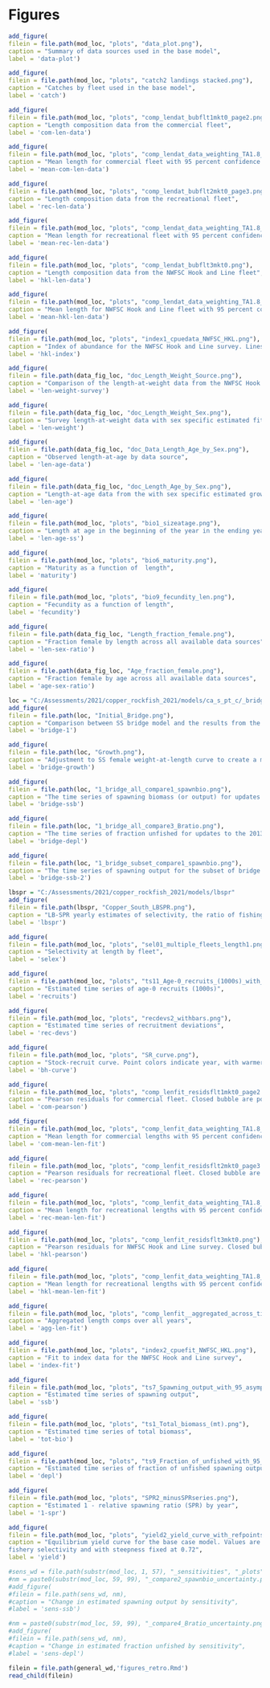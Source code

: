 \clearpage
# Figures


<!-- ====================================================================== --> 
<!-- ******************* Data Used in the Model *************************** --> 
<!-- ====================================================================== --> 

```r
add_figure(
filein = file.path(mod_loc, "plots", "data_plot.png"), 
caption = "Summary of data sources used in the base model",
label = 'data-plot')
```	

<!-- ====================================================================== -->  
<!-- ****************** Catches Used in the Model ************************* --> 
<!-- ====================================================================== -->  

```r
add_figure(
filein = file.path(mod_loc, "plots", "catch2 landings stacked.png"), 
caption = "Catches by fleet used in the base model",
label = 'catch')
```	


<!-- ====================================================================== -->
<!-- ****************   Commercial Length Samples    ********************** --> 
<!-- ====================================================================== -->

```r
add_figure(
filein = file.path(mod_loc, "plots", "comp_lendat_bubflt1mkt0_page2.png"), 
caption = "Length composition data from the commercial fleet",
label = 'com-len-data')
```

```r
add_figure(
filein = file.path(mod_loc, "plots", "comp_lendat_data_weighting_TA1.8_CA_S_Commercial.png"), 
caption = "Mean length for commercial fleet with 95 percent confidence intervals",
label = 'mean-com-len-data')
```

<!-- ====================================================================== -->
<!-- **************** Recreational Length Samples    ********************** --> 
<!-- ====================================================================== -->

```r
add_figure(
filein = file.path(mod_loc, "plots", "comp_lendat_bubflt2mkt0_page3.png"), 
caption = "Length composition data from the recreational fleet",
label = 'rec-len-data')
```

```r
add_figure(
filein = file.path(mod_loc, "plots", "comp_lendat_data_weighting_TA1.8_CA_S_Recreational.png"), 
caption = "Mean length for recreational fleet with 95 percent confidence intervals",
label = 'mean-rec-len-data')
```

<!-- ====================================================================== -->
<!-- ************** NWFSC HKL Index & Length Sample  ********************** --> 
<!-- ====================================================================== -->


```r
add_figure(
filein = file.path(mod_loc, "plots", "comp_lendat_bubflt3mkt0.png"), 
caption = "Length composition data from the NWFSC Hook and Line fleet",
label = 'hkl-len-data')
```

```r
add_figure(
filein = file.path(mod_loc, "plots", "comp_lendat_data_weighting_TA1.8_NWFSC_HKL.png"), 
caption = "Mean length for NWFSC Hook and Line fleet with 95 percent confidence intervals",
label = 'mean-hkl-len-data')
```

```r
add_figure(
filein = file.path(mod_loc, "plots", "index1_cpuedata_NWFSC_HKL.png"), 
caption = "Index of abundance for the NWFSC Hook and Line survey. Lines indicate 95 percent uncertainty interval around index values based on the model assumption of lognormal error. Thicker lines indicate input uncertainty before addition of estimated additional uncertainty parameter",
label = 'hkl-index')
```


<!-- ====================================================================== -->
<!-- *************************     Biology     **************************** --> 
<!-- ====================================================================== -->


```r
add_figure(
filein = file.path(data_fig_loc, "doc_Length_Weight_Source.png"), 
caption = "Comparison of the length-at-weight data from the NWFSC Hook and Line and the NWFSC WCGBT surveys",
label = 'len-weight-survey')
```	

```r
add_figure(
filein = file.path(data_fig_loc, "doc_Length_Weight_Sex.png"), 
caption = "Survey length-at-weight data with sex specific estimated fits",
label = 'len-weight')
```


```r
add_figure(
filein = file.path(data_fig_loc, "doc_Data_Length_Age_by_Sex.png"), 
caption = "Observed length-at-age by data source",
label = 'len-age-data')
```	

```r
add_figure(
filein = file.path(data_fig_loc, "doc_Length_Age_by_Sex.png"), 
caption = "Length-at-age data from the with sex specific estimated growth",
label = 'len-age')
```	

```r
add_figure(
filein = file.path(mod_loc, "plots", "bio1_sizeatage.png"), 
caption = "Length at age in the beginning of the year in the ending year of the model",
label = 'len-age-ss')
```

```r
add_figure(
filein = file.path(mod_loc, "plots", "bio6_maturity.png"), 
caption = "Maturity as a function of  length",
label = 'maturity')
```

```r
add_figure(
filein = file.path(mod_loc, "plots", "bio9_fecundity_len.png"), 
caption = "Fecundity as a function of length",
label = 'fecundity')
```

```r
add_figure(
filein = file.path(data_fig_loc, "Length_fraction_female.png"), 
caption = "Fraction female by length across all available data sources",
label = 'len-sex-ratio')
```

```r
add_figure(
filein = file.path(data_fig_loc, "Age_fraction_female.png"), 
caption = "Fraction female by age across all available data sources",
label = 'age-sex-ratio')
```
<!-- ====================================================================== -->
<!-- *********************  Model Bridging          ********************** --> 
<!-- ====================================================================== -->

```r
loc = "C:/Assessments/2021/copper_rockfish_2021/models/ca_s_pt_c/_bridge/_plots"
add_figure(
filein = file.path(loc, "Initial_Bridge.png"), 
caption = "Comparison between SS bridge model and the results from the 2013 XDB-SRA model",
label = 'bridge-1')
```

```r
add_figure(
filein = file.path(loc, "Growth.png"), 
caption = "Adjustment to SS female weight-at-length curve to create a match in stock scale to XDB-SRA",
label = 'bridge-growth')
```

```r
add_figure(
filein = file.path(loc, "1_bridge_all_compare1_spawnbio.png"), 
caption = "The time series of spawning biomass (or output) for updates to the 2013 model",
label = 'bridge-ssb')
```

```r
add_figure(
filein = file.path(loc, "1_bridge_all_compare3_Bratio.png"), 
caption = "The time series of fraction unfished for updates to the 2013 model",
label = 'bridge-depl')
```

```r
add_figure(
filein = file.path(loc, "1_bridge_subset_compare1_spawnbio.png"), 
caption = "The time series of spawning output for the subset of bridge models with the updated fecundity relationship",
label = 'bridge-ssb-2')
```
```r
lbspr = "C:/Assessments/2021/copper_rockfish_2021/models/lbspr"
add_figure(
filein = file.path(lbspr, "Copper_South_LBSPR.png"), 
caption = "LB-SPR yearly estimates of selectivity, the ratio of fishing intensity to natural mortality (F/M), and annual spawner-per-recruit (SPR) values",
label = 'lbspr')
```
\newpage

<!-- ====================================================================== -->
<!-- *********************    Selectivity            ********************** --> 
<!-- ====================================================================== -->

```r
add_figure(
filein = file.path(mod_loc, "plots", "sel01_multiple_fleets_length1.png"),
caption = "Selectivity at length by fleet",
label = 'selex')
```


<!-- ====================================================================== -->
<!-- *********************    Recruitment            ********************** --> 
<!-- ====================================================================== -->



```r
add_figure(
filein = file.path(mod_loc, "plots", "ts11_Age-0_recruits_(1000s)_with_95_asymptotic_intervals.png"), 
caption = "Estimated time series of age-0 recruits (1000s)",
label = 'recruits')
```

```r
add_figure(
filein = file.path(mod_loc, "plots", "recdevs2_withbars.png"), 
caption = "Estimated time series of recruitment deviations",
label = 'rec-devs')
```


```r
add_figure(
filein = file.path(mod_loc, "plots", "SR_curve.png"), 
caption = "Stock-recruit curve. Point colors indicate year, with warmer colors indicating earlier years and cooler colors in showing later years",
label = 'bh-curve')
```


<!-- ====================================================================== -->
<!-- ****************** Fit to the Length Data **************************** --> 
<!-- ====================================================================== -->


```r
add_figure(
filein = file.path(mod_loc, "plots", "comp_lenfit_residsflt1mkt0_page2.png"), 
caption = "Pearson residuals for commercial fleet. Closed bubble are positive residuals (observed > expected) and open bubbles are negative residuals (observed < expected)",
label = 'com-pearson')
```

```r
add_figure(
filein = file.path(mod_loc, "plots", "comp_lenfit_data_weighting_TA1.8_CA_S_Commercial.png"), 
caption = "Mean length for commercial lengths with 95 percent confidence intervals based on current samples sizes",
label = 'com-mean-len-fit')
```

```r
add_figure(
filein = file.path(mod_loc, "plots", "comp_lenfit_residsflt2mkt0_page3.png"), 
caption = "Pearson residuals for recreational fleet. Closed bubble are positive residuals (observed > expected) and open bubbles are negative residuals (observed < expected)",
label = 'rec-pearson')
```

```r
add_figure(
filein = file.path(mod_loc, "plots", "comp_lenfit_data_weighting_TA1.8_CA_S_Recreational.png"), 
caption = "Mean length for recreational lengths with 95 percent confidence intervals based on current samples sizes",
label = 'rec-mean-len-fit')
```


```r
add_figure(
filein = file.path(mod_loc, "plots", "comp_lenfit_residsflt3mkt0.png"), 
caption = "Pearson residuals for NWFSC Hook and Line survey. Closed bubble are positive residuals (observed > expected) and open bubbles are negative residuals (observed < expected)",
label = 'hkl-pearson')
```

```r
add_figure(
filein = file.path(mod_loc, "plots", "comp_lenfit_data_weighting_TA1.8_NWFSC_HKL.png"), 
caption = "Mean length for recreational lengths with 95 percent confidence intervals based on current samples sizes",
label = 'hkl-mean-len-fit')
```


```r

add_figure(
filein = file.path(mod_loc, "plots", "comp_lenfit__aggregated_across_time.png"),
caption = "Aggregated length comps over all years",
label = 'agg-len-fit')
```

<!-- ====================================================================== -->
<!-- **************      NWFSC HKL Index Fit         ********************** --> 
<!-- ====================================================================== -->


```r

add_figure(
filein = file.path(mod_loc, "plots", "index2_cpuefit_NWFSC_HKL.png"),
caption = "Fit to index data for the NWFSC Hook and Line survey",
label = 'index-fit')
```

<!-- ====================================================================== -->
<!-- ******************      Time Series       **************************** --> 
<!-- ====================================================================== -->

```r
add_figure(
filein = file.path(mod_loc, "plots", "ts7_Spawning_output_with_95_asymptotic_intervals_intervals.png"), 
caption = "Estimated time series of spawning output",
label = 'ssb')
```

```r
add_figure(
filein = file.path(mod_loc, "plots", "ts1_Total_biomass_(mt).png"), 
caption = "Estimated time series of total biomass",
label = 'tot-bio')
```

```r
add_figure(
filein = file.path(mod_loc, "plots", "ts9_Fraction_of_unfished_with_95_asymptotic_intervals_intervals.png"), 
caption = "Estimated time series of fraction of unfished spawning output",
label = 'depl')
```


<!-- ====================================================================== -->
<!-- ******************    Reference Points    **************************** --> 
<!-- ====================================================================== -->


```r
add_figure(
filein = file.path(mod_loc, "plots", "SPR2_minusSPRseries.png"), 
caption = "Estimated 1 - relative spawning ratio (SPR) by year",
label = '1-spr')
```

```r
add_figure(
filein = file.path(mod_loc, "plots", "yield2_yield_curve_with_refpoints.png"), 
caption = "Equilibrium yield curve for the base case model. Values are based on the 2020
fishery selectivity and with steepness fixed at 0.72",
label = 'yield')
```


<!-- ====================================================================== -->
<!-- ******************       Sensitivity     ***************************** --> 
<!-- ====================================================================== -->
  
```r
#sens_wd = file.path(substr(mod_loc, 1, 57), "_sensitivities", "_plots")
#nm = paste0(substr(mod_loc, 59, 99), "_compare2_spawnbio_uncertainty.png")
#add_figure(
#filein = file.path(sens_wd, nm),
#caption = "Change in estimated spawning output by sensitivity",
#label = 'sens-ssb')
```

```r
#nm = paste0(substr(mod_loc, 59, 99), "_compare4_Bratio_uncertainty.png")
#add_figure(
#filein = file.path(sens_wd, nm),
#caption = "Change in estimated fraction unfished by sensitivity",
#label = 'sens-depl')
```

<!-- ====================================================================== -->
<!-- ******************      Likelihoods      ***************************** --> 
<!-- ====================================================================== -->


<!-- ====================================================================== -->
<!-- ******************     Retrospectives    ***************************** --> 
<!-- ====================================================================== -->
  
```r
filein = file.path(general_wd,'figures_retro.Rmd')
read_child(filein)
```


\newpage